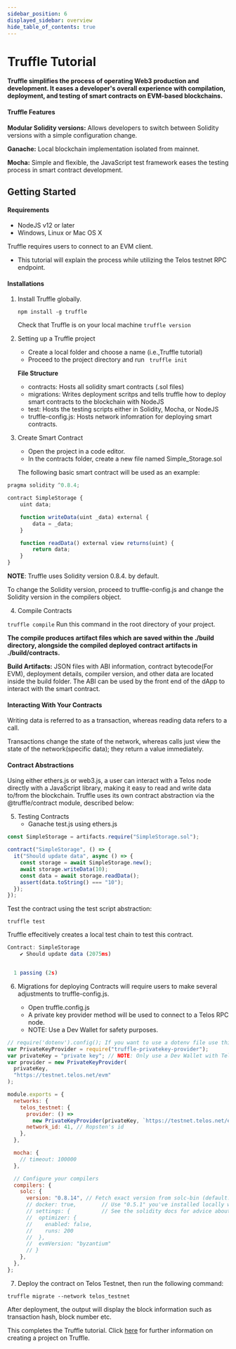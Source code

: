 ```yaml
---
sidebar_position: 6
displayed_sidebar: overview
hide_table_of_contents: true
---
```


# Truffle Tutorial

**Truffle simplifies the process of operating Web3 production and development. It eases a developer's overall experience with compilation, deployment, and testing of smart contracts on EVM-based blockchains.**

#### Truffle Features

**Modular Solidity versions:** Allows developers to switch between Solidity versions with a simple configuration change.

**Ganache:** Local blockchain implementation isolated from mainnet.

**Mocha:** Simple and flexible, the JavaScript test framework eases the testing process in smart contract development.

## Getting Started

#### Requirements

- NodeJS v12 or later
- Windows, Linux or Mac OS X

Truffle requires users to connect to an EVM client.

- This tutorial will explain the process while utilizing the Telos testnet RPC endpoint.

#### Installations

1. Install Truffle globally.

   `npm install -g truffle `

   Check that Truffle is on your local machine
   `truffle version`

2. Setting up a Truffle project

   - Create a local folder and choose a name (i.e.,Truffle tutorial)
   - Proceed to the project directory and run ` truffle init`

   **File Structure**

   - contracts: Hosts all solidity smart contracts (.sol files)
   - migrations: Writes deployment scritps and tells truffle how to deploy smart contracts to the blockchain with NodeJS
   - test: Hosts the testing scripts either in Solidity, Mocha, or NodeJS
   - truffle-config.js: Hosts network infomration for deploying smart contracts.

3. Create Smart Contract

   - Open the project in a code editor.
   - In the contracts folder, create a new file named Simple_Storage.sol

   The following basic smart contract will be used as an example:

```jsx title="/truffle_tutorial/contracts/Simple_Storage.sol"
pragma solidity ^0.8.4;

contract SimpleStorage {
    uint data;

    function writeData(uint _data) external {
        data = _data;
    }

    function readData() external view returns(uint) {
        return data;
    }
}
```

**NOTE**: Truffle uses Solidity version 0.8.4. by default.

To change the Solidity version, proceed to truffle-config.js and change the Solidity version in the compilers object.

4. Compile Contracts

`truffle compile` Run this command in the root directory of your project.

**The compile produces artifact files which are saved within the ./build directory, alongside the compiled deployed contract artifacts in ./build/contracts.**

**Build Artifacts:** JSON files with ABI information, contract bytecode(For EVM), deployment details, compiler version, and other data are located inside the build folder. The ABI can be used by the front end of the dApp to interact with the smart contract.

#### Interacting With Your Contracts

Writing data is referred to as a transaction, whereas reading data refers to a call.

Transactions change the state of the network, whereas calls just view the state of the network(specific data); they return a value immediately.

#### Contract Abstractions

Using either ethers.js or web3.js, a user can interact with a Telos node directly with a JavaScript library, making it easy to read and write data to/from the blockchain. Truffle uses its own contract abstraction via the @truffle/contract module, described below:

5. Testing Contracts
   - Ganache
     test.js using ethers.js

```jsx title="/truffle_tutorial/test/simpleStorage.js"
const SimpleStorage = artifacts.require("SimpleStorage.sol");

contract("SimpleStorage", () => {
  it("Should update data", async () => {
    const storage = await SimpleStorage.new();
    await storage.writeData(10);
    const data = await storage.readData();
    assert(data.toString() === "10");
  });
});
```

Test the contract using the test script abstraction:

`truffle test`

Truffle effecitively creates a local test chain to test this contract.

```jsx "Output:"
Contract: SimpleStorage
    ✔ Should update data (2075ms)


  1 passing (2s)

```

6. Migrations for deploying Contracts will require users to make several adjustments to truffle-config.js.

   - Open truffle.config.js
   - A private key provider method will be used to connect to a Telos RPC node.
   - NOTE: Use a Dev Wallet for safety purposes.

```jsx title="/truffle_tutorial/truffle-config.js"
// require('dotenv').config(); If you want to use a dotenv file use this plugin.
var PrivateKeyProvider = require("truffle-privatekey-provider");
var privateKey = "private key"; // NOTE: Only use a Dev Wallet with Telos testnet otherwise in production or with real value use .env file and make sure to add .env to gitignore it so its not commited into github.
var provider = new PrivateKeyProvider(
  privateKey,
  "https://testnet.telos.net/evm"
);

module.exports = {
  networks: {
    telos_testnet: {
      provider: () =>
        new PrivateKeyProvider(privateKey, `https://testnet.telos.net/evm`),
      network_id: 41, // Ropsten's id
    },
  },

  mocha: {
    // timeout: 100000
  },

  // Configure your compilers
  compilers: {
    solc: {
      version: "0.8.14", // Fetch exact version from solc-bin (default: truffle's version)
      // docker: true,        // Use "0.5.1" you've installed locally with docker (default: false)
      // settings: {          // See the solidity docs for advice about optimization and evmVersion
      //  optimizer: {
      //    enabled: false,
      //    runs: 200
      //  },
      //  evmVersion: "byzantium"
      // }
    },
  },
};
```

7. Deploy the contract on Telos Testnet, then run the following command:

`truffle migrate --network telos_testnet`

After deployment, the output will display the block information such as transaction hash, block number etc.

This completes the Truffle tutorial. Click [here](https://trufflesuite.com/docs/truffle/getting-started/creating-a-project/) for further information on creating a project on Truffle.
